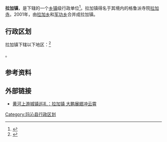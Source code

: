 {{中国乡级行政区|63/26/21/101/000}}
'''拉加镇'''，是{{PRC admin/fullname|63/26/21/101/000|3}}下辖的一个[[乡镇|乡镇]]级行政单位<ref>{{PRC admin/ref sgc|{{PRC admin/parent|63/26/21/101/000}}}}</ref>。拉加镇得名于其境内的格鲁派寺院[[拉加寺|拉加寺]]。2001年，由[[拉加乡|拉加乡]]和[[军功乡|军功乡]]合并成拉加镇。

== 行政区划 ==

拉加镇下辖以下地区：<ref>{{PRC admin/ref sgc|63/26/21/101/000}}</ref>

{{PRC admin/children|63/26/21/101/000}}。

== 参考资料 ==

{{reflist}}

== 外部链接 ==
*[http://news.sina.com.cn/o/2007-09-28/061112649722s.shtml 黄河上游城镇巡礼：拉加镇 大鹏展翅冲云霄] {{Wayback|url=http://news.sina.com.cn/o/2007-09-28/061112649722s.shtml |date=20160304121250 }}

{{青海行政区划小作品}}
{{PRC admin/navcat|63/26/21/101/000}}

[[Category:玛沁县行政区划|Category:玛沁县行政区划]]